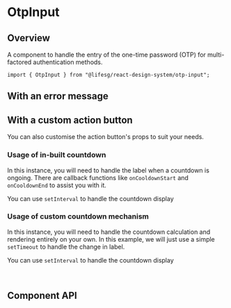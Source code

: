 
<Meta of={OtpInputStories} />

# OtpInput

## Overview

A component to handle the entry of the one-time password (OTP) for multi-factored
authentication methods.

```tsx
import { OtpInput } from "@lifesg/react-design-system/otp-input";
```

<Canvas of={OtpInputStories.Default} />

## With an error message

<Canvas of={OtpInputStories.WithErrorMessage} />

## With a custom action button

You can also customise the action button's props to suit your needs.

### Usage of in-built countdown

In this instance, you will need to handle the label when a countdown is ongoing.
There are callback functions like `onCooldownStart` and `onCooldownEnd` to assist
you with it.

<DocNote>You can use `setInterval` to handle the countdown display</DocNote>

<Canvas of={OtpInputStories.WithCustomActionButton} />

### Usage of custom countdown mechanism

In this instance, you will need to handle the countdown calculation
and rendering entirely on your own. In this example, we will just
use a simple `setTimeout` to handle the change in label.

<DocNote>You can use `setInterval` to handle the countdown display</DocNote>

<Canvas of={OtpInputStories.WithCustomActionButtonSelfHandle} />

<br />

## Component API

<PropsTable />
